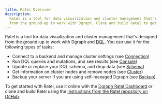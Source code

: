 ```yaml
---
title: Ratel Overview
description:
  Ratel is a tool for data visualization and cluster management that's designed
  from the ground-up to work with Dgraph. Clone and build Ratel to get started.
---
```


Ratel is a tool for data visualization and cluster management that's designed
from the ground-up to work with Dgraph and [DQL](.//query-language). You can use
it for the following types of tasks:

- Connect to a backend and manage cluster settings (see
  [Connection](.//ratel/connection))
- Run DQL queries and mutations, and see results (see
  [Console](.//ratel/console))
- Update or replace your DQL schema, and drop data (see
  [Schema](.//ratel/schema))
- Get information on cluster nodes and remove nodes (see
  [Cluster](.//ratel/cluster))
- Backup your server if you are using self-managed Dgraph (see
  [Backup](.//ratel/backups))

To get started with Ratel, use it online with the
[Dgraph Ratel Dashboard](https://play.dgraph.io) or clone and build Ratel using
the
[instructions from the Ratel repository on GitHub](https://github.com/dgraph-io/ratel/blob/master/INSTRUCTIONS.md).
